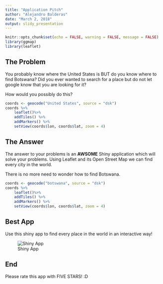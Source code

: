 ```yaml
---
title: "Application Pitch"
author: "Alejandro Balderas"
date: "March 2, 2018"
output: slidy_presentation
---
```


```r
knitr::opts_chunk$set(echo = FALSE, warning = FALSE, message = FALSE)
library(ggmap)
library(leaflet)
```

## The Problem

You probably know where the United States is BUT do you know where to find Botswana?
Did you ever wanted to search for a place but do not let google know that you are looking for it?

How would you possibly do this?

```r
coords <- geocode("United States", source = "dsk")
coords %>% 
    leaflet()%>%
    addTiles() %>%
    addMarkers() %>%
    setView(coords$lon, coords$lat, zoom = 4)

```




## The Answer

The answer to your problems is an **AWSOME** Shiny application which will solve your problems. Using Leaflet and its Open Street Map we can find every city in the world.

There is no more need to wonder how to find Botswana.

```r
coords <- geocode("botswana", source = "dsk")
coords %>% 
    leaflet()%>%
    addTiles() %>%
    addMarkers() %>%
    setView(coords$lon, coords$lat, zoom = 4)
```

## Best App
Use this shiny app to find every place in the world in an interactive way!

![Shiny App](appPicture.PNG)

## End
Please rate this app with FIVE STARS! :D
